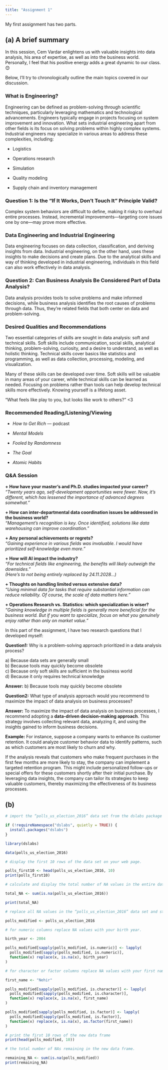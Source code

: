---
title: "Assignment 1"
---

My first assignment has two parts.

## (a) A brief summary

In this session, Cem Vardar enlightens us with valuable insights into data analysis, his area of expertise, as well as into the business world. Personally, I feel that his positive energy adds a great dynamic to our class. 😊

Below, I’ll try to chronologically outline the main topics covered in our discussion.

### What is Engineering?

Engineering can be defined as problem-solving through scientific techniques, particularly leveraging mathematics and technological advancements. Engineers typically engage in projects focusing on system improvement and innovation. What sets industrial engineering apart from other fields is its focus on solving problems within highly complex systems. Industrial engineers may specialize in various areas to address these complexities, including:

-   Logistics

-   Operations research

-   Simulation

-   Quality modeling

-   Supply chain and inventory management

### Question 1: Is the “If It Works, Don’t Touch It” Principle Valid?

Complex system behaviors are difficult to define, making it risky to overhaul entire processes. Instead, incremental improvements—targeting core issues one by one—may prove more effective.

### Data Engineering and Industrial Engineering

Data engineering focuses on data collection, classification, and deriving insights from data. Industrial engineering, on the other hand, uses these insights to make decisions and create plans. Due to the analytical skills and way of thinking developed in industrial engineering, individuals in this field can also work effectively in data analysis.

### Question 2: Can Business Analysis Be Considered Part of Data Analysis?

Data analysis provides tools to solve problems and make informed decisions, while business analysis identifies the root causes of problems through data. Thus, they’re related fields that both center on data and problem-solving.

### Desired Qualities and Recommendations

Two essential categories of skills are sought in data analysis: soft and technical skills. Soft skills include communication, social skills, analytical thinking, problem-solving, curiosity, and a desire to understand, as well as holistic thinking. Technical skills cover basics like statistics and programming, as well as data collection, processing, modeling, and visualization.

Many of these skills can be developed over time. Soft skills will be valuable in many areas of your career, while technical skills can be learned as needed. Focusing on problems rather than tools can help develop technical skills more effectively. Knowing yourself is a lifelong asset.

“What feels like play to you, but looks like work to others?” \<3

### Recommended Reading/Listening/Viewing

-   *How to Get Rich* — podcast

-   *Mental Models*

-   *Fooled by Randomness*

-   *The Goal*

-   *Atomic Habits*

### Q&A Session

**+ How have your master’s and Ph.D. studies impacted your career?**\
*"Twenty years ago, self-development opportunities were fewer. Now, it’s different, which has lessened the importance of advanced degrees somewhat."*

**+ How can inter-departmental data coordination issues be addressed in the business world?**\
*"Management’s recognition is key. Once identified, solutions like data warehousing can improve coordination."*

**+ Any personal achievements or regrets?**\
*"Gaining experience in various fields was invaluable. I would have prioritized self-knowledge even more."*

**+ How will AI impact the industry?**\
*"For technical fields like engineering, the benefits will likely outweigh the downsides."*\
*(Here’s to not being entirely replaced by 24.11.2028...)*

**+ Thoughts on handling limited versus extensive data?**\
*"Using minimal data for tasks that require substantial information can reduce reliability. Of course, the scale of data matters here."*

**+ Operations Research vs. Statistics: which specialization is wiser?**\
*"Gaining knowledge in multiple fields is generally more beneficial for the business world. But if you want to specialize, focus on what you genuinely enjoy rather than only on market value."*

In this part of the assignment, I have two research questions that I developed myself:

**Question1:** Why is a problem-solving approach prioritized in a data analysis process?

a\) Because data sets are generally small\
b) Because tools may quickly become obsolete\
c) Because only soft skills are sufficient in the business world\
d) Because it only requires technical knowledge

**Answer:** b) Because tools may quickly become obsolete

**Question2:** What type of analysis approach would you recommend to maximize the impact of data analysis on business processes?

**Answer:** To maximize the impact of data analysis on business processes, I recommend adopting a **data-driven decision-making approach**. This strategy involves collecting relevant data, analyzing it, and using the insights gained to inform business decisions.

**Example:** For instance, suppose a company wants to enhance its customer retention. It could analyze customer behavior data to identify patterns, such as which customers are most likely to churn and why.

If the analysis reveals that customers who make frequent purchases in the first few months are more likely to stay, the company can implement a targeted retention program. This might include personalized follow-ups or special offers for these customers shortly after their initial purchase. By leveraging data insights, the company can tailor its strategies to keep valuable customers, thereby maximizing the effectiveness of its business processes.

## (b)

```{r}


# import the “polls_us_election_2016” data set from the dslabs package

if (!requireNamespace("dslabs", quietly = TRUE)) {
  install.packages("dslabs")
}

library(dslabs)

data(polls_us_election_2016)

# display the first 10 rows of the data set on your web page.

polls_first10 <- head(polls_us_election_2016, 10)
print(polls_first10)

# calculate and display the total number of NA values in the entire data set.

total_NA <- sum(is.na(polls_us_election_2016))

print(total_NA)

# replace all NA values in the “polls_us_election_2016” data set and store the modified data set as a new object.

polls_modified <- polls_us_election_2016

# for numeric columns replace NA values with your birth year.

birth_year <- 2004  

polls_modified[sapply(polls_modified, is.numeric)] <- lapply(
  polls_modified[sapply(polls_modified, is.numeric)], 
  function(x) replace(x, is.na(x), birth_year)
)

# for character or factor columns replace NA values with your first name

first_name <- "Nehir"

polls_modified[sapply(polls_modified, is.character)] <- lapply(
  polls_modified[sapply(polls_modified, is.character)], 
  function(x) replace(x, is.na(x), first_name)
)

polls_modified[sapply(polls_modified, is.factor)] <- lapply(
  polls_modified[sapply(polls_modified, is.factor)], 
  function(x) replace(x, is.na(x), as.factor(first_name))
)

# print the first 10 rows of the new data frame
print(head(polls_modified, 10))

# the total number of NAs remaining in the new data frame.

remaining_NA <- sum(is.na(polls_modified))
print(remaining_NA)


```
